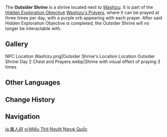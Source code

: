 {{Location Infobox
|image        = Location Outsider Shrine Day 2 Chest and Prayers.webp
|type         = Point of Interest
|region       = Inazuma
|area         = Yashiori Island
|subarea      = Serpent's Head
}}
The '''Outsider Shrine''' is a shrine located next to [[Washizu]]. It is part of the [[Hidden Exploration Objective]] [[Washizu's Prayers]], where it can be prayed at three times per day, with a purple orb appearing with each prayer. After said Hidden Exploration Objective is completed, the Outsider Shrine will no longer be interactable with.

==Gallery==
<gallery>
NPC Location Washizu.png|Outsider Shrine's Location
Location Outsider Shrine Day 2 Chest and Prayers.webp|Shrine with visual effect of praying 3 times
</gallery>

==Other Languages==
{{Other Languages|default_hidden = 1
|en      = Outsider Shrine
|zhs     = 异人龛
|zhs_rm  = Yìrén Kān
|zht     = 異人龕
|zht_rm  = Yìrén Kān
|ja      = 異人祠
|ja_rm   = Ijin Hokora
|ko      = 외부인 감실
|ko_rm   = Oebuin Gamsil
|es      = Altar extranjero
|fr      = Autel étranger
|ru      = Святилище чужеземцев
|th      = ศาลเจ้าของคนต่างแดน
|th_rm   = 
|vi      = Miếu Thờ Người Ngoại Quốc
|de      = Außenseiter-Schrein
|id      = Kuil Orang Asing
|pt      = Santuário dos Estrangeiros
|tr      = Yabancılar Tapınağı
|it      = Santuario straniero
}}

==Change History==
{{Change History|2.0}}

==Navigation==
{{PoI Navbox|Inazuma}}

[[ja:異人祠]]
[[vi:Miếu Thờ Người Ngoại Quốc]]